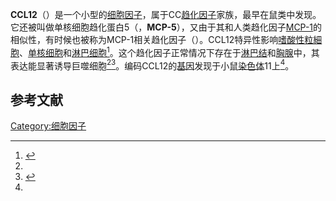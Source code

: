 {{PBB|geneid=20293}}

'''CCL12'''（{{lang-en|Chemokine (C-C motif) ligand 12}}）是一个小型的[[细胞因子|细胞因子]]，属于CC[[趋化因子|趋化因子]]家族，最早在鼠类中发现。它还被叫做单核细胞趋化蛋白5（{{lang-en|''monocyte chemotactic protein 5''}}，'''MCP-5'''），又由于其和人类趋化因子[[CCL2|MCP-1]]的相似性，有时候也被称为MCP-1相关趋化因子（{{lang-en|''MCP-1-related chemokine''}}）。CCL12特异性影响[[嗜酸性粒細胞|嗜酸性粒細胞]]、[[单核细胞|单核细胞]]和[[淋巴细胞|淋巴细胞]]<ref name = jia>{{cite journal |author=Jia G, Gonzalo J, Lloyd C, Kremer L, Lu L, Martinez-A C, Wershil B, Gutierrez-Ramos J |title=Distinct expression and function of the novel mouse chemokine monocyte chemotactic protein-5 in lung allergic inflammation |url=https://archive.org/details/sim_journal-of-experimental-medicine_1996-11_184_5/page/1939 |journal=J Exp Med |volume=184 |issue=5 |pages=1939–51 |year=1996 |pmid=8920881 |doi=10.1084/jem.184.5.1939 |pmc=2192876}}</ref>。这个趋化因子正常情况下存在于[[淋巴结|淋巴结]]和[[胸腺|胸腺]]中，其表达能显著诱导巨噬细胞<ref name = jia/><ref name=sarafi>{{cite journal |author=Sarafi M, Garcia-Zepeda E, MacLean J, Charo I, Luster A |title=Murine monocyte chemoattractant protein (MCP)-5: a novel CC chemokine that is a structural and functional homologue of human MCP-1 |journal=J Exp Med |volume=185 |issue=1 |pages=99–109 |year=1997 |pmid=8996246 |doi=10.1084/jem.185.1.99 |pmc=2196097}}</ref>。编码CCL12的[[基因|基因]]发现于小鼠[[染色体|染色体]]11上<ref name=sarafi/>。

==参考文献==
{{Reflist}}

{{protein-stub}}
{{细胞因子}}

[[Category:细胞因子|Category:细胞因子]]